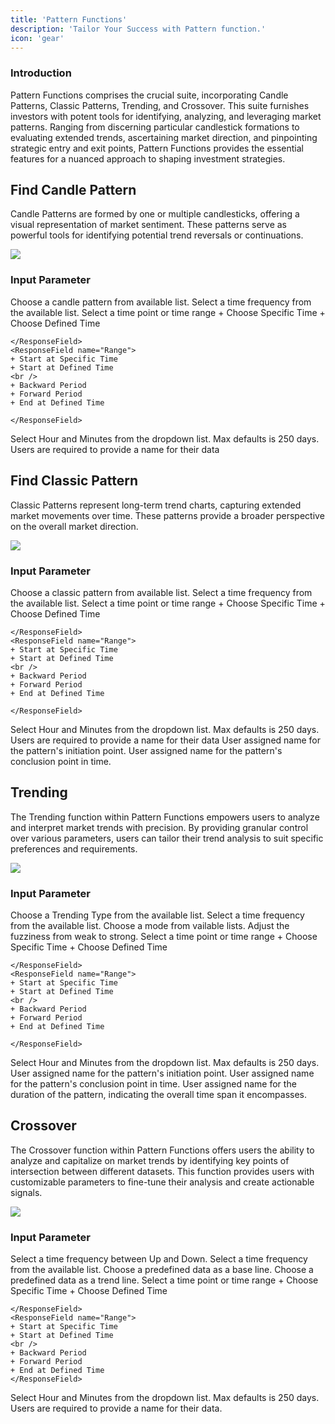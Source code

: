 ```yaml
---
title: 'Pattern Functions'
description: 'Tailor Your Success with Pattern function.'
icon: 'gear'
---
```


### Introduction
Pattern Functions comprises the crucial suite, incorporating Candle Patterns, Classic Patterns, Trending, and Crossover. This suite furnishes investors with potent tools for identifying, analyzing, and leveraging market patterns. Ranging from discerning particular candlestick formations to evaluating extended trends, ascertaining market direction, and pinpointing strategic entry and exit points, Pattern Functions provides the essential features for a nuanced approach to shaping investment strategies.
## Find Candle Pattern
Candle Patterns are formed by one or multiple candlesticks, offering a visual representation of market sentiment. These patterns serve as powerful tools for identifying potential trend reversals or continuations.

<Frame className="mx-auto">
    <img style={{height: "400px"}} src="/images/Candle.png" /> 
</Frame>

### Input Parameter 
<ResponseField name="Pattern" required>
Choose a candle pattern from available list.
</ResponseField>

<ResponseField name="Frequency" required>
Select a time frequency from the available list.
</ResponseField>


<ResponseField name="Time Selection Mode" required>
  Select a time point or time range
  <Expandable title="Time Selection Mode">
    <ResponseField name="Point">
    + Choose Specific Time 
    + Choose Defined Time

    </ResponseField>
    <ResponseField name="Range">
    + Start at Specific Time 
    + Start at Defined Time
    <br />
    + Backward Period
    + Forward Period
    + End at Defined Time

    </ResponseField>

  </Expandable>
</ResponseField>


<ResponseField name="Time Length" required>
Select Hour and Minutes from the dropdown list. Max defaults is 250 days.
</ResponseField>

<ResponseField name="Pattern Time Ref" required>
Users are required to provide a name for their data
</ResponseField>




## Find Classic Pattern
Classic Patterns represent long-term trend charts, capturing extended market movements over time. These patterns provide a broader perspective on the overall market direction.

<Frame className="mx-auto">
    <img style={{height: "400px"}} src="/images/Classic.png" /> 
</Frame>

### Input Parameter 
<ResponseField name="Pattern" required>
Choose a classic pattern from available list.
</ResponseField>

<ResponseField name="Frequency" required>
Select a time frequency from the available list.
</ResponseField>

<ResponseField name="Time Selection Mode" required>
  Select a time point or time range
  <Expandable title="Time Selection Mode">
    <ResponseField name="Point">
    + Choose Specific Time 
    + Choose Defined Time

    </ResponseField>
    <ResponseField name="Range">
    + Start at Specific Time 
    + Start at Defined Time
    <br />
    + Backward Period
    + Forward Period
    + End at Defined Time

    </ResponseField>

  </Expandable>
</ResponseField>





<ResponseField name="Time Length" required>
Select Hour and Minutes from the dropdown list. Max defaults is 250 days.
</ResponseField>

<ResponseField name="Data Name" required>
Users are required to provide a name for their data
</ResponseField>

<ResponseField name="Start Time Ref" required>
User assigned name for the pattern's initiation point.
</ResponseField>

<ResponseField name="End Time Ref" required>
User assigned name for the pattern's conclusion point in time.
</ResponseField>




## Trending
The Trending function within Pattern Functions empowers users to analyze and interpret market trends with precision. By providing granular control over various parameters, users can tailor their trend analysis to suit specific preferences and requirements.
<Frame className="mx-auto">
    <img style={{height: "400px"}} src="/images/Trending.png" /> 
</Frame>

### Input Parameter 
<ResponseField name="Trending Type" required>
Choose a Trending Type from the available list.
</ResponseField>

<ResponseField name="Frequency" required>
Select a time frequency from the available list.
</ResponseField>

<ResponseField name="Model" required>
Choose a mode from vailable lists.
</ResponseField>

<ResponseField name="Fuzziness" required>
Adjust the fuzziness from weak to strong.
</ResponseField>

<ResponseField name="Time Selection Mode" required>
  Select a time point or time range
  <Expandable title="Time Selection Mode">
    <ResponseField name="Point">
    + Choose Specific Time 
    + Choose Defined Time

    </ResponseField>
    <ResponseField name="Range">
    + Start at Specific Time 
    + Start at Defined Time
    <br />
    + Backward Period
    + Forward Period
    + End at Defined Time

    </ResponseField>

  </Expandable>
</ResponseField>

<ResponseField name="Time Length" required>
Select Hour and Minutes from the dropdown list. Max defaults is 250 days.
</ResponseField>

<ResponseField name="Start Time Ref" required>
User assigned name for the pattern's initiation point.
</ResponseField>

<ResponseField name="End Time Ref" required>
User assigned name for the pattern's conclusion point in time.
</ResponseField>

<ResponseField name="Pattern Length" required>
User assigned name for the duration of the pattern, indicating the overall time span it encompasses.
</ResponseField>





## Crossover
The Crossover function within Pattern Functions offers users the ability to analyze and capitalize on market trends by identifying key points of intersection between different datasets. This function provides users with customizable parameters to fine-tune their analysis and create actionable signals.
<Frame className="mx-auto">
    <img style={{height: "400px"}} src="/images/Crossover.png" /> 
</Frame>

### Input Parameter 

<ResponseField name="Direction" required>
Select a time frequency between Up and Down.
</ResponseField>

<ResponseField name="Frequency" required>
Select a time frequency from the available list.
</ResponseField>

<ResponseField name="Base Line" required>
Choose a predefined data as a base line.
</ResponseField>

<ResponseField name="Trend Line" required>
Choose a predefined data as a trend line.
</ResponseField>

<ResponseField name="Time Selection Mode" required>
  Select a time point or time range
  <Expandable title="Time Selection Mode">
    <ResponseField name="Point">
    + Choose Specific Time 
    + Choose Defined Time

    </ResponseField>
    <ResponseField name="Range">
    + Start at Specific Time 
    + Start at Defined Time
    <br />
    + Backward Period
    + Forward Period
    + End at Defined Time
    </ResponseField>

  </Expandable>
</ResponseField>


<ResponseField name="Time Length" required>
Select Hour and Minutes from the dropdown list. Max defaults is 250 days.
</ResponseField>

<ResponseField name="Pattern Time Ref" required>
Users are required to provide a name for their data.
</ResponseField>